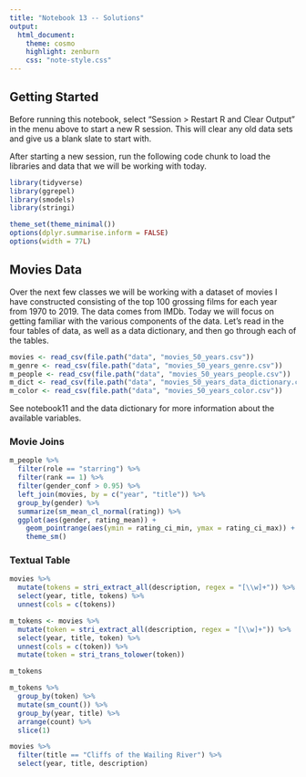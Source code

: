 ```yaml
---
title: "Notebook 13 -- Solutions"
output:
  html_document:
    theme: cosmo
    highlight: zenburn
    css: "note-style.css"
---
```


## Getting Started

Before running this notebook, select "Session > Restart R and Clear Output" in
the menu above to start a new R session. This will clear any old data sets and
give us a blank slate to start with.

After starting a new session, run the following code chunk to load the
libraries and data that we will be working with today.

```r
library(tidyverse)
library(ggrepel)
library(smodels)
library(stringi)

theme_set(theme_minimal())
options(dplyr.summarise.inform = FALSE)
options(width = 77L)
```

## Movies Data

Over the next few classes we will be working with a dataset of movies I have
constructed consisting of the top 100 grossing films for each year from 1970 to
2019. The data comes from IMDb. Today we will focus on getting familiar with
the various components of the data. Let's read in the four tables of data,
as well as a data dictionary, and then go through each of the tables.

```r
movies <- read_csv(file.path("data", "movies_50_years.csv"))
m_genre <- read_csv(file.path("data", "movies_50_years_genre.csv"))
m_people <- read_csv(file.path("data", "movies_50_years_people.csv"))
m_dict <- read_csv(file.path("data", "movies_50_years_data_dictionary.csv"))
m_color <- read_csv(file.path("data", "movies_50_years_color.csv"))
```

See notebook11 and the data dictionary for more information about the available
variables.

### Movie Joins



```r
m_people %>%
  filter(role == "starring") %>%
  filter(rank == 1) %>%
  filter(gender_conf > 0.95) %>%
  left_join(movies, by = c("year", "title")) %>%
  group_by(gender) %>%
  summarize(sm_mean_cl_normal(rating)) %>%
  ggplot(aes(gender, rating_mean)) +
    geom_pointrange(aes(ymin = rating_ci_min, ymax = rating_ci_max)) +
    theme_sm()
```


### Textual Table

```r
movies %>% 
  mutate(tokens = stri_extract_all(description, regex = "[\\w]+")) %>%
  select(year, title, tokens) %>%
  unnest(cols = c(tokens))
```

```r
m_tokens <- movies %>% 
  mutate(token = stri_extract_all(description, regex = "[\\w]+")) %>%
  select(year, title, token) %>%
  unnest(cols = c(token)) %>%
  mutate(token = stri_trans_tolower(token))

m_tokens
```

```r
m_tokens %>%
  group_by(token) %>%
  mutate(sm_count()) %>%
  group_by(year, title) %>%
  arrange(count) %>%
  slice(1) 

movies %>%
  filter(title == "Cliffs of the Wailing River") %>%
  select(year, title, description)
```







